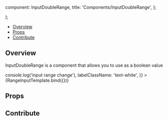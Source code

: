 
  component: InputDoubleRange,
  title: 'Components/InputDoubleRange',
};

<Meta
  title="Components/InputDoubleRange"
  component={InputDoubleRange}
/>

  <div className="w-12">
    <InputDoubleRange {...args} />
  </div>
);

<Heading
  title="InputDoubleRange"
  componentRelativePath="InputDoubleRange/InputDoubleRange.tsx"
/>

- [Overview](#overview)
- [Props](#props)
- [Contribute](#contribute)

## Overview

InputDoubleRange is a component that allows you to use as a boolean value

<Canvas>
  <Story
    name="Overview"
    args={{
      values: [100, 200],
      minValue: 0,
      maxValue: 300,
      step: 10,
      unit: '%',
      onChange: () => console.log('input range change'),
      labelClassName: 'text-white',
    }}
  >
    {RangeInputTemplate.bind({})}
  </Story>
</Canvas>

## Props

<ArgsTable of={InputDoubleRange} />

## Contribute

<Footer componentRelativePath="InputDoubleRange/__stories__/InputDoubleRange.stories.mdx" />
